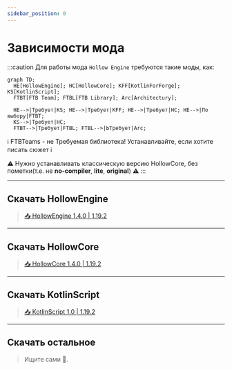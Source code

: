 ```yaml
---
sidebar_position: 0
---
```


# Зависимости мода

:::caution Для работы мода `Hollow Engine` требуются такие моды, как:
```mermaid
graph TD;
  HE[HollowEngine]; HC[HollowCore]; KFF[KotlinForForge]; KS[KotlinScript];
  FTBT[FTB Team]; FTBL[FTB Library]; Arc[Architectury];
  
  HE-->|Требует|KS; HE-->|Требует|KFF; HE-->|Требует|HC; HE-->|По выбору|FTBT;
  KS-->|Требует|HC;
  FTBT-->|Требует|FTBL; FTBL-->|ЬТребует|Arc;
```
ℹ️ FTBTeams - не Требуемая библиотека! Устанавливайте, если хотите писать сюжет ℹ️

⚠️ Нужно устанавливать классическую версию HollowCore, без пометки(т.е. не **no-compiler**, **lite**, **original**) ⚠️
:::

---

## Скачать HollowEngine

> [📥 HollowEngine 1.4.0 | 1.19.2](https://github.com/HollowHorizon/HollowEngine/releases/tag/lasted-1.19.2)

---

## Скачать HollowCore

> [📥 HollowCore 1.4.0 | 1.19.2](https://github.com/HollowHorizon/HollowCore/releases/tag/latest-1.19.2)

---

## Скачать KotlinScript

> [📥 KotlinScript 1.0 | 1.19.2](https://github.com/HollowHorizon/KotlinScriptForForge/releases/tag/latest-1.19.2)

---

## Скачать остальное

> Ищите сами 🙂.